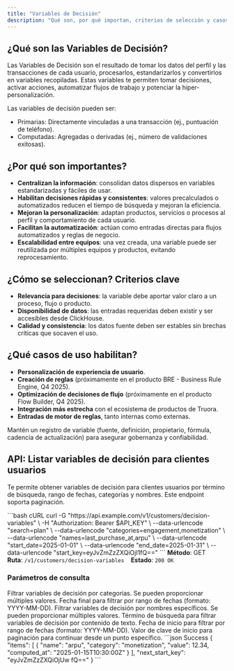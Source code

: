 ```yaml
---
title: "Variables de Decisión"
description: "Qué son, por qué importan, criterios de selección y casos de uso."
---
```


## ¿Qué son las Variables de Decisión?

Las Variables de Decisión son el resultado de tomar los datos del perfil y las transacciones de cada usuario, procesarlos, estandarizarlos y convertirlos en variables recopiladas. Estas variables te permiten tomar decisiones, activar acciones, automatizar flujos de trabajo y potenciar la hiper-personalización.

Las variables de decisión pueden ser:

- Primarias: Directamente vinculadas a una transacción (ej., puntuación de teléfono).
- Computadas: Agregadas o derivadas (ej., número de validaciones exitosas).

## ¿Por qué son importantes?

- **Centralizan la información**: consolidan datos dispersos en variables estandarizadas y fáciles de usar.
- **Habilitan decisiones rápidas y consistentes**: valores precalculados o automatizados reducen el tiempo de búsqueda y mejoran la eficiencia.
- **Mejoran la personalización**: adaptan productos, servicios o procesos al perfil y comportamiento de cada usuario.
- **Facilitan la automatización**: actúan como entradas directas para flujos automatizados y reglas de negocio.
- **Escalabilidad entre equipos**: una vez creada, una variable puede ser reutilizada por múltiples equipos y productos, evitando reprocesamiento.

## ¿Cómo se seleccionan? Criterios clave

- **Relevancia para decisiones**: la variable debe aportar valor claro a un proceso, flujo o producto.
- **Disponibilidad de datos**: las entradas requeridas deben existir y ser accesibles desde ClickHouse.
- **Calidad y consistencia**: los datos fuente deben ser estables sin brechas críticas que socaven el uso.

## ¿Qué casos de uso habilitan?

- **Personalización de experiencia de usuario**.
- **Creación de reglas** (próximamente en el producto BRE - Business Rule Engine, Q4 2025).
- **Optimización de decisiones de flujo** (próximamente en el producto Flow Builder, Q4 2025).
- **Integración más estrecha** con el ecosistema de productos de Truora.
- **Entradas de motor de reglas**, tanto internas como externas.

<Tip>
Mantén un registro de variable (fuente, definición, propietario, fórmula, cadencia de actualización) para asegurar gobernanza y confiabilidad.
</Tip>

## API: Listar variables de decisión para clientes usuarios

Te permite obtener variables de decisión para clientes usuarios por término de búsqueda, rango de fechas, categorías y nombres. Este endpoint soporta paginación.

<RequestExample>
```bash cURL
curl -G "https://api.example.com/v1/customers/decision-variables" \
  -H "Authorization: Bearer $API_KEY" \
  --data-urlencode "search=plan" \
  --data-urlencode "categories=engagement,monetization" \
  --data-urlencode "names=last_purchase_at,arpu" \
  --data-urlencode "start_date=2025-01-01" \
  --data-urlencode "end_date=2025-01-31" \
  --data-urlencode "start_key=eyJvZmZzZXQiOjI1fQ=="
```
</RequestExample>

<Info>
<strong>Método</strong>: GET &nbsp;&nbsp; <strong>Ruta</strong>: <code>/v1/customers/decision-variables</code> &nbsp;&nbsp; <strong>Estado</strong>: <code>200 OK</code>
</Info>

### Parámetros de consulta

<ParamField query="categories" type="array">
Filtrar variables de decisión por categorías. Se pueden proporcionar múltiples valores.
</ParamField>

<ParamField query="end_date" type="string">
Fecha final para filtrar por rango de fechas (formato: YYYY-MM-DD).
</ParamField>

<ParamField query="names" type="array">
Filtrar variables de decisión por nombres específicos. Se pueden proporcionar múltiples valores.
</ParamField>

<ParamField query="search" type="string">
Término de búsqueda para filtrar variables de decisión por contenido de texto.
</ParamField>

<ParamField query="start_date" type="string">
Fecha de inicio para filtrar por rango de fechas (formato: YYYY-MM-DD).
</ParamField>

<ParamField query="start_key" type="string">
Valor de clave de inicio para paginación para continuar desde un punto específico.
</ParamField>

<ResponseExample>
```json Success
{
  "items": [
    {
      "name": "arpu",
      "category": "monetization",
      "value": 12.34,
      "computed_at": "2025-01-15T10:30:00Z"
    }
  ],
  "next_start_key": "eyJvZmZzZXQiOjUw fQ=="
}
```
</ResponseExample>
